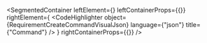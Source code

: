 
<SegmentedContainer
  leftElement={<RequirementCreateCommandDesc />}
  leftContainerProps={{}}
  rightElement={
    <CodeHighlighter
      object={RequirementCreateCommandVisualJson}
      language={"json"}
      title={"Command"}
    />
  }
  rightContainerProps={{}}
/>
